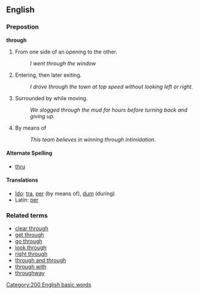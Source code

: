 ==English==

===Prepostion===
'''through'''

# From one side of an opening to the other.
#: ''I went through the window''
# Entering, then later exiting.
#: ''I drove through the town at top speed without looking left or right.''
# Surrounded by while moving.
#: ''We slogged through the mud for hours before turning back and giving up.''
# By means of
#: ''This team believes in winning through intimidation.''

====Alternate Spelling====
*[[thru]]

====Translations====
*[[Ido]]: [[tra]], [[per]] (by means of), [[dum]] (during)
*Latin: [[per]]

===Related terms===
*[[clear through]]
*[[get through]]
*[[go through]]
*[[look through]]
*[[right through]]
*[[through and through]]
*[[through with]]
*[[throughway]]
[[Category:200 English basic words]]